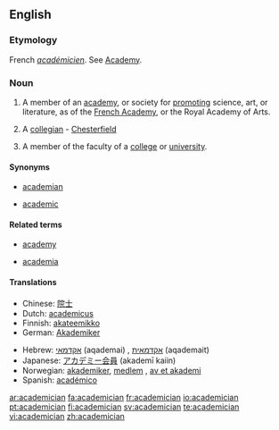 ==English==

===Etymology===
French ''[[académicien]]''. See [[Academy]].

===Noun===
{{en-noun}}

# A member of an [[academy]], or society for [[promoting]] science, art, or literature, as of the [[French Academy]], or the Royal Academy of Arts.
# {{rare}} A [[collegian]] - [[Chesterfield]]
# A member of the faculty of a [[college]] or [[university]].

====Synonyms====
{{rel-top|member of university faculty}}
* [[academian]]
{{rel-mid}}
* [[academic]]
{{rel-bottom}}

====Related terms====
{{rel-top|terms related to academician}}
* [[academy]]
{{rel-mid}}
* [[academia]]
{{rel-bottom}}

====Translations====
{{checktrans-top}}
* Chinese: [[院士]]
* Dutch: [[academicus]] {{m}}
* Finnish: [[akateemikko]]
* German: [[Akademiker]] {{m}}
{{trans-mid}}
* Hebrew: [[אקדמאי]] (aqademai) {{m}}, [[אקדמאית]] (aqademait) {{f}}
* Japanese: [[アカデミー会員]] (akademī kaiin)
* Norwegian: [[akademiker]], [[medlem]] {{n}}, [[av et akademi]]
* Spanish: [[académico]] {{m}}
{{trans-bottom}}

[[ar:academician]]
[[fa:academician]]
[[fr:academician]]
[[io:academician]]
[[pt:academician]]
[[fi:academician]]
[[sv:academician]]
[[te:academician]]
[[vi:academician]]
[[zh:academician]]